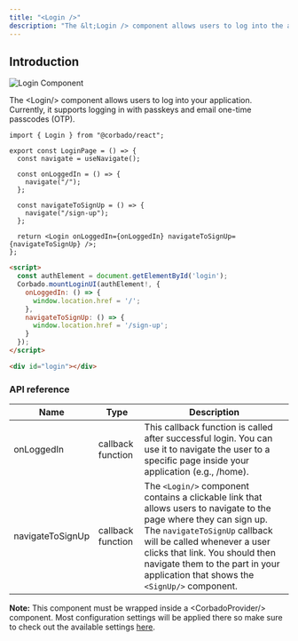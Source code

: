 ```yaml
---
title: "<Login />"
description: "The &lt;Login /> component allows users to log into the application."
---
```


## Introduction

![Login Component](/images/frontend-integration/ui-components/login/login-component.webp)

The \<Login/> component allows users to log into your application. Currently, it supports logging in with passkeys and email one-time passcodes (OTP).&#x20;

<CodeGroup>

```tsx Typescript
import { Login } from "@corbado/react";

export const LoginPage = () => {
  const navigate = useNavigate();

  const onLoggedIn = () => {
    navigate("/");
  };

  const navigateToSignUp = () => {
    navigate("/sign-up");
  };

  return <Login onLoggedIn={onLoggedIn} navigateToSignUp={navigateToSignUp} />;
};
```

```html VanillaJS
<script>
  const authElement = document.getElementById('login');
  Corbado.mountLoginUI(authElement!, {
    onLoggedIn: () => {
      window.location.href = '/';
    },
    navigateToSignUp: () => {
      window.location.href = '/sign-up';
    }
  });
</script>

<div id="login"></div>
```

</CodeGroup>

### API reference

| Name             | Type              | Description                                                                                                                                                                                                                                                                                               |
| ---------------- | ----------------- | --------------------------------------------------------------------------------------------------------------------------------------------------------------------------------------------------------------------------------------------------------------------------------------------------------- |
| onLoggedIn       | callback function | This callback function is called after successful login. You can use it to navigate the user to a specific page inside your application (e.g., /home).                                                                                                                                                    |
| navigateToSignUp | callback function | The `<Login/>` component contains a clickable link that allows users to navigate to the page where they can sign up. The `navigateToSignUp` callback will be called whenever a user clicks that link. You should then navigate them to the part in your application that shows the `<SignUp/>` component. |

**Note:** This component must be wrapped inside a \<CorbadoProvider/> component. Most configuration settings will be applied there so make sure to check out the available settings [here](./less-than-corbadoprovider-greater-than).
